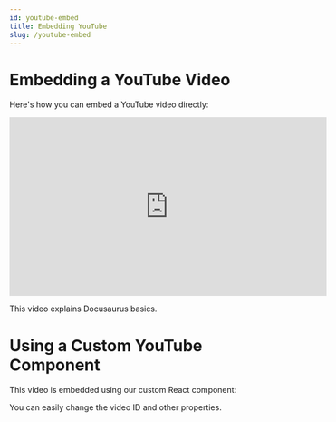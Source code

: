 ---
id: youtube-embed
title: Embedding YouTube
slug: /youtube-embed
---


# Embedding a YouTube Video

Here's how you can embed a YouTube video directly:

<iframe
  width="560"
  height="315"
  src="https://www.youtube.com/embed/dQw4w9WgXcQ"
  title="YouTube video player"
  frameborder="0"
  allow="accelerometer; autoplay; clipboard-write; encrypted-media; gyroscope; picture-in-picture; web-share"
  allowfullscreen
></iframe>

This video explains Docusaurus basics.

# Using a Custom YouTube Component

This video is embedded using our custom React component:

<YouTubeEmbed videoId="dQw4w9WgXcQ" title="My Awesome Docusaurus Video" width="800" height="450" />

You can easily change the video ID and other properties.

<YouTubeEmbed videoId="dQw4w9WgXcQ" />